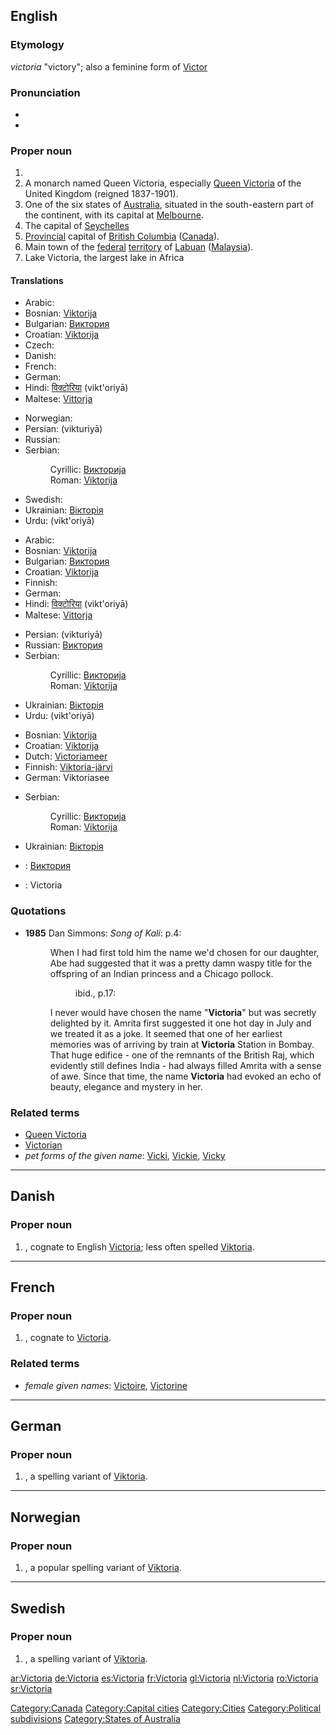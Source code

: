 {{see|victoria}}
==English==

===Etymology===
{{L.}} ''victoria'' "victory"; also a feminine form of [[Victor]]

===Pronunciation===
* {{IPA|/viktɔɹiːə/}}
* {{audio|en-ca-Victoria.ogg|Audio (CA)}}

===Proper noun===
{{en-proper noun}}

# {{given name|female|from Latin|}}
# A monarch named Queen Victoria, especially [[w:Queen Victoria|Queen Victoria]] of the United Kingdom (reigned 1837-1901).
# One of the six states of [[Australia]], situated in the south-eastern part of the continent, with its capital at [[Melbourne]].
# The capital of [[Seychelles]]
# [[provincial|Provincial]] capital of [[British Columbia]] ([[Canada]]).
# Main town of the [[federal]] [[territory]] of [[Labuan]] ([[Malaysia]]).
# Lake Victoria, the largest lake in Africa

====Translations====
{{trans-top|female given name}}
* Arabic: {{Arab|[[فيكتوريا]]}}
* Bosnian: [[Viktorija]] {{f}}
* Bulgarian: [[Виктория]] {{f}}
* Croatian: [[Viktorija]] {{f}}
* Czech: {{t-|cs|Viktorie|f}}
* Danish: {{t-|da|Victoria}}
* French: {{t+|fr|Victoria}}
* German: {{t-|de|Viktoria}}
* Hindi: [[विक्टोरिया]] (vikt'oriyā) {{f}}
* Maltese: [[Vittorja]] {{f}}
{{trans-mid}}
* Norwegian: {{t-|no|Viktoria}}
* Persian: {{fa-Arab|[[ویکتوریا]]}} (vikturiyā)
* Russian: {{t+|ru|Виктория|f|sc=Cyrl}}
* Serbian:
*: Cyrillic: [[Викторија]] {{f}}
*: Roman: [[Viktorija]] {{f}}
* Swedish: {{t-|sv|Viktoria|c}}
* Ukrainian: [[Вікторія]] {{f}}
* Urdu: {{ur-Arab|[[وکٹوریہ]]}} (vikt'oriyā) {{f}}
{{trans-bottom}}
<!-- Make an entry here only, if it is customary to spell all English-language Victoria -names in some other way e.g. due to different alphabet system -->
{{trans-top|Queen Victoria}}
* Arabic: {{Arab|[[فيكتوريا]]}}
* Bosnian: [[Viktorija]] {{f}}
* Bulgarian: [[Виктория]] {{f}}
* Croatian: [[Viktorija]] {{f}}
* Finnish: {{t-|fi|Viktoria}}
* German: {{t+|de|Victoria}}
* Hindi: [[विक्टोरिया]] (vikt'oriyā) {{f}}
* Maltese: [[Vittorja]]
{{trans-mid}}
* Persian: {{fa-Arab|[[ویکتوریا]]}} (vikturiyā)
* Russian: [[Виктория]] {{f}}
* Serbian:
*: Cyrillic: [[Викторија]] {{f}}
*: Roman: [[Viktorija]] {{f}}
* Ukrainian: [[Вікторія]] {{f}}
* Urdu: {{ur-Arab|[[وکٹوریہ]]}} (vikt'oriyā) {{f}}
{{trans-bottom}}

{{trans-top|Lake Victoria}}
* Bosnian: [[Viktorija]] {{f}}
* Croatian: [[Viktorija]] {{f}}
* Dutch: [[Victoriameer]]
* Finnish: [[Viktoria-järvi]]
* German: Viktoriasee {{m}}
{{trans-mid}}
* Serbian:
*: Cyrillic: [[Викторија]] {{f}}
*: Roman: [[Viktorija]] {{f}}
* Ukrainian: [[Вікторія]] {{f}}
{{trans-bottom}}

{{checktrans}}
{{trans-top|translations to be checked}}
* {{ttbc|Bulgarian}}: [[Виктория]]
{{trans-mid}}
* {{ttbc|French}}: Victoria
{{trans-bottom}}

===Quotations===
* '''1985''' Dan Simmons: ''Song of Kali'': p.4:
*: When I had first told him the name we'd chosen for our daughter, Abe had suggested that it was a pretty damn waspy title for the offspring of an Indian princess and a Chicago pollock.
*:: ibid., p.17:
*: I never would have chosen the name "'''Victoria'''" but was secretly delighted by it. Amrita first suggested it one hot day in July and we treated it as a joke. It seemed that one of her earliest memories was of arriving by train at '''Victoria''' Station in Bombay. That huge edifice - one of the remnants of the British Raj, which evidently still defines India - had always filled Amrita with a sense of awe. Since that time, the name '''Victoria''' had evoked an echo of beauty, elegance and mystery in her.

===Related terms===
* [[Queen Victoria]]
* [[Victorian]]
* ''pet forms of the given name'': [[Vicki]], [[Vickie]], [[Vicky]]

[[Category:Canada]]
[[Category:Capital cities]]
[[Category:Cities]]
[[Category:Political subdivisions]]
[[Category:States of Australia]]

----

==Danish==

===Proper noun===
{{infl|da|proper noun}}

# {{given name|female||da:}}, cognate to English [[#English|Victoria]]; less often spelled [[Viktoria]].

----

==French==

===Proper noun===
{{infl|fr|proper noun}}

# {{given name|female||fr:}}, cognate to [[#English|Victoria]].

===Related terms===
* ''female given names'': [[Victoire]], [[Victorine]]

----

==German==

===Proper noun===
{{infl|de|proper noun}}

# {{given name|female||de:}}, a spelling variant of [[Viktoria]].

----

==Norwegian==

===Proper noun===
{{infl|no|proper noun}}

# {{given name|female||no:}}, a popular spelling variant of [[Viktoria]].

----

==Swedish==

===Proper noun===
{{infl|sv|proper noun}}

# {{given name|female||sv:}}, a spelling variant of [[Viktoria]].

[[ar:Victoria]]
[[de:Victoria]]
[[es:Victoria]]
[[fr:Victoria]]
[[gl:Victoria]]
[[nl:Victoria]]
[[ro:Victoria]]
[[sr:Victoria]]